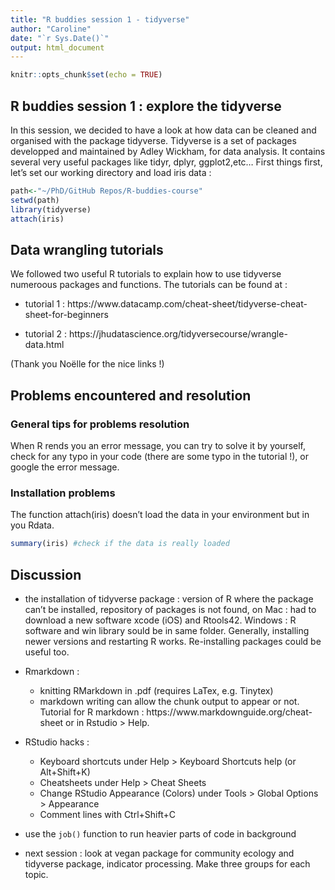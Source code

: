 ```yaml
---
title: "R buddies session 1 - tidyverse"
author: "Caroline"
date: "`r Sys.Date()`"
output: html_document
---
```


```r
knitr::opts_chunk$set(echo = TRUE)
```

## R buddies session 1 : explore the tidyverse

In this session, we decided to have a look at how data can be cleaned and organised with the package tidyverse. Tidyverse is a set of packages developped and maintained by Adley Wickham, for data analysis. It contains several very useful packages like tidyr, dplyr, ggplot2,etc... First things first, let's set our working directory and load iris data :

```r
path<-"~/PhD/GitHub Repos/R-buddies-course"
setwd(path)
library(tidyverse)
attach(iris)
```

## Data wrangling tutorials

We followed two useful R tutorials to explain how to use tidyverse numeroous packages and functions. The tutorials can be found at :

- tutorial 1 : https://www.datacamp.com/cheat-sheet/tidyverse-cheat-sheet-for-beginners

- tutorial 2 : https://jhudatascience.org/tidyversecourse/wrangle-data.html

(Thank you Noëlle for the nice links !)

## Problems encountered and resolution

### General tips for problems resolution 
When R rends you an error message, you can try to solve it by yourself, check for any typo in your code (there are some typo in the tutorial !), or google the error message. 

### Installation problems
The function attach(iris) doesn't load the data in your environment but in you Rdata.

```r
summary(iris) #check if the data is really loaded

```

## Discussion

- the installation of tidyverse package : version of R where the package can't be installed, repository of packages is not found, on Mac : had to download a new software xcode (iOS) and Rtools42. Windows : R software and win library sould be in same folder. Generally, installing newer versions and restarting R works. Re-installing packages could be useful too. 


- Rmarkdown : 
  - knitting RMarkdown in .pdf (requires LaTex, e.g. Tinytex)
  - markdown writing can allow the chunk output to appear or not. Tutorial for R markdown : https://www.markdownguide.org/cheat-sheet or in Rstudio > Help.

- RStudio hacks :
  - Keyboard shortcuts under Help > Keyboard Shortcuts help (or Alt+Shift+K)
  - Cheatsheets under Help > Cheat Sheets
  - Change RStudio Appearance (Colors) under Tools > Global Options > Appearance
  - Comment lines with Ctrl+Shift+C

- use the `job()` function to run heavier parts of code in background

- next session : look at vegan package for community ecology and tidyverse package, indicator processing. Make three groups for each topic. 
